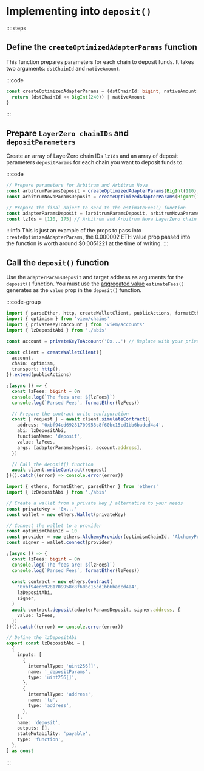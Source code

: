 # Implementing into `deposit()`

::::steps

## Define the `createOptimizedAdapterParams` function

This function prepares parameters for each chain to deposit funds. It takes two arguments: `dstChainId` and `nativeAmount`.

:::code

```ts
const createOptimizedAdapterParams = (dstChainId: bigint, nativeAmount: bigint) => {
  return (dstChainId << BigInt(240)) | nativeAmount
}
```

:::

## Prepare `LayerZero chainIDs` and `depositParameters`

Create an array of LayerZero chain IDs `lzIds` and an array of deposit parameters `depositParams` for each chain you want to deposit funds to.

:::code

```ts
// Prepare parameters for Arbitrum and Arbitrum Nova
const arbitrumParamsDeposit = createOptimizedAdapterParams(BigInt(110), parseEther('0.000002'))
const arbitrumNovaParamsDeposit = createOptimizedAdapterParams(BigInt(175), parseEther('0.000002'))

// Prepare the final object to send to the estimateFees() function
const adapterParamsDeposit = [arbitrumParamsDeposit, arbitrumNovaParamsDeposit]
const lzIds = [110, 175] // Arbitrum and Arbitrum Nova LayerZero chain IDs
```

:::info
This is just an example of the props to pass into `createOptimizedAdapterParams`, the 0.000002 ETH value prop passed into the function is worth around $0.0051221 at the time of writing.
:::

## Call the `deposit()` function

Use the `adapterParamsDeposit` and target address as arguments for the `deposit()` function. You must use the [aggregated value](/layerzero/v1/step-by-step/estimateFees#call-the-estimatefees-function-and-aggregate-the-fees) `estimateFees()` generates as the `value` prop in the `deposit()` function.

:::code-group

```ts [viem]
import { parseEther, http, createWalletClient, publicActions, formatEther } from 'viem'
import { optimism } from 'viem/chains'
import { privateKeyToAccount } from 'viem/accounts'
import { lzDepositAbi } from './abis'

const account = privateKeyToAccount('0x...') // Replace with your private key

const client = createWalletClient({
  account,
  chain: optimism,
  transport: http(),
}).extend(publicActions)

;(async () => {
  const lzFees: bigint = 0n
  console.log(`The fees are: ${lzFees}`)
  console.log(`Parsed Fees`, formatEther(lzFees))

  // Prepare the contract write configuration
  const { request } = await client.simulateContract({
    address: '0xbf94ed69281709958c8f60bc15cd1bb6badcd4a4',
    abi: lzDepositAbi,
    functionName: 'deposit',
    value: lzFees,
    args: [adapterParamsDeposit, account.address],
  })

  // Call the deposit() function
  await client.writeContract(request)
})().catch((error) => console.error(error))
```

```ts [ethers]
import { ethers, formatEther, parseEther } from 'ethers'
import { lzDepositAbi } from './abis'

// Create a wallet from a private key / alternative to your needs
const privateKey = '0x...'
const wallet = new ethers.Wallet(privateKey)

// Connect the wallet to a provider
const optimismChainId = 10
const provider = new ethers.AlchemyProvider(optimismChainId, 'AlchemyProviderId')
const signer = wallet.connect(provider)

;(async () => {
  const lzFees: bigint = 0n
  console.log(`The fees are: ${lzFees}`)
  console.log(`Parsed Fees`, formatEther(lzFees))

  const contract = new ethers.Contract(
    '0xbf94ed69281709958c8f60bc15cd1bb6badcd4a4',
    lzDepositAbi,
    signer,
  )
  await contract.deposit(adapterParamsDeposit, signer.address, {
    value: lzFees,
  })
})().catch((error) => console.error(error))
```

```ts [abi.ts]
// Define the lzDepositAbi
export const lzDepositAbi = [
  {
    inputs: [
      {
        internalType: 'uint256[]',
        name: '_depositParams',
        type: 'uint256[]',
      },
      {
        internalType: 'address',
        name: 'to',
        type: 'address',
      },
    ],
    name: 'deposit',
    outputs: [],
    stateMutability: 'payable',
    type: 'function',
  },
] as const
```

:::
